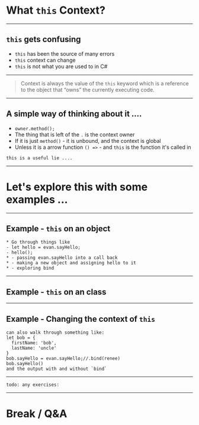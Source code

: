 

# What `this` Context?	

---
## `this` gets confusing 	

* `this` has been the source of many errors	
* `this` context can change 	
* `this` is not what you are used to in C#	

---

> Context is always the value of the `this` keyword which is a reference to the object that “owns” the currently executing code.	

---

## A simple way of thinking about it ....	

* `owner.method();`	
* The thing that is left of the `.` is the context owner 	
* If it is just `method()` - it is unbound, and the context is global	
* Unless it is a arrow function `() =>` - and `this` is the function it's called in	

```notes	
this is a useful lie ....	
```	
---

# Let's explore this with some examples ...	

---

## Example - `this` on an object	

<ReplIt src="https://repl.it/@e_schultz/01-Exploring-Context-of-This?lite=true"/>	


```notes	
* Go through things like 	
- let hello = evan.sayHello;	
- hello();	
* - passing evan.sayHello into a call back 	
* - making a new object and assigning hello to it	
* - exploring bind	
```	

---


## Example - `this` on an class	

<ReplIt src="https://repl.it/@e_schultz/02-Exploring-Context-of-This-class?lite=true"/>	

---


## Example - Changing the context of `this`	

<ReplIt src="https://repl.it/@e_schultz/03-Exploring-Context-of-This-class-and-binding-context?lite=true"/>	

```notes	
can also walk through something like:	
let bob = {	
  firstName: 'bob',	
  lastName: 'uncle'	
}	
bob.sayHello = evan.sayHello;//.bind(renee)	
bob.sayHello()	
and the output with and without `bind`	
```	

---

```notes
todo: any exercises: 
```

---

# Break / Q&A